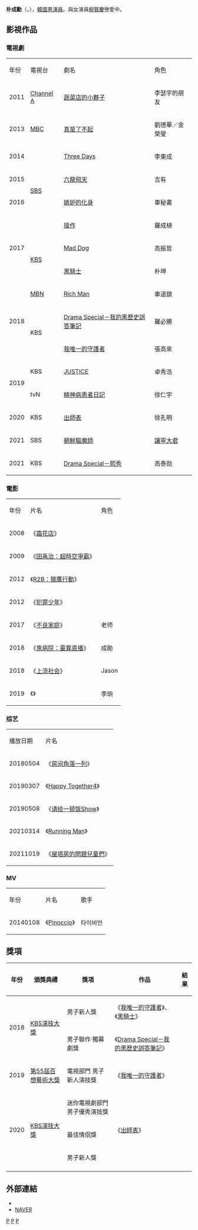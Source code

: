 {{藝人
|姓名 = 朴成勳
|類型 = 男演員
|圖片 = 191113 박성훈 (2).jpg
|圖片尺寸 = 
|圖片簡介 = 
|本名 =
|外文名 = 박성훈
|外文 = ko
|羅馬拼音 = Park Sung Hoon
|英文名 =
|暱稱 =
|其他藝名 = 
|國籍 = {{KOR}}
|出生日期 = {{birth_date_and_age|1985|2|18}}
|出生地點 = {{KOR}}
|宗教信仰 = 
|語言 = [[韓語|韓語]]
|職業 = [[演員|演員]]
|教育程度 = 
|出道作 = 
|出道日期 = 2008年
|代表作 = 
|活躍年代 =
|唱片公司 = 
|經紀公司 = 
|相關團體 =[[BH_Entertainment|BH Entertainment]]
|網站 = 
}}

'''朴成勳'''（{{lang-ko|박성훈}}，{{bd|1985年|2月18日}}），[[韓國|韓國]][[男演員|男演員]]。與女演員[[柳賢慶|柳賢慶]]戀愛中。

== 影視作品 ==
=== 電視劇 ===
{|class=wikitable
|年份||電視台||劇名||角色 
|-
|2011||[[Channel_A|Channel A]]|| [[蔬菜店的小夥子|蔬菜店的小夥子]] ||李瑟宇的朋友
|-
|2013||[[文化廣播_(韓國)|MBC]]|| [[真是了不起|真是了不起]] ||劉德華／金榮燮
|-
|2014||rowspan=4|[[SBS_(韓國)|SBS]]|| [[Three_Days|Three Days]] ||李東成
|-
|2015|| [[六龍飛天|六龍飛天]] ||吉有
|-          
|2016|| [[嫉妒的化身|嫉妒的化身]] ||車秘書
|-
|rowspan=3|2017|| [[操作_(電視劇)|操作]] ||羅成植
|-
|rowspan=2|[[韓國放送公社|KBS]]|| [[Mad_Dog|Mad Dog]] ||高振哲
|-
| [[黑騎士_(韓國電視劇)|黑騎士]] ||朴坤
|-
|rowspan=3|2018||[[每日廣播|MBN]]|| [[Rich_Man|Rich Man]] ||車道鎮
|-
|rowspan=2|KBS|| [[KBS_Drama_Special|Drama Special－我的黑歷史誤答筆記]] ||羅必勝
|-
| [[我唯一的守護者|我唯一的守護者]] ||張高來
|-
|rowspan=2|2019||KBS|| [[Justice_(韓國電視劇)|JUSTICE]] ||卓秀浩
|-
|tvN||[[精神病患者日記|精神病患者日記]] ||徐仁宇
|-
|2020||KBS|| [[出師表_(韓國電視劇)|出師表]] ||徐孔明
|-
|2021||SBS|| [[朝鮮驅魔師|朝鮮驅魔師]] ||[[讓寧大君|讓寧大君]]
|-
|2021||KBS|| [[KBS_Drama_Special|Drama Special－熙秀]] ||高泰勋
|}

=== 電影 ===
{|class=wikitable
|年份||片名||角色 
|-
|2008||《[[霜花店|霜花店]]》||
|-
|2009||《[[田禹治：超時空爭霸|田禹治：超時空爭霸]]》||
|-
|2012||《[[R2B：獵鷹行動|R2B：獵鷹行動]]》||
|-
|2012||《[[犯罪少年|犯罪少年]]》||
|-
|2017||《[[不良家庭|不良家庭]]》||老师
|-
|2018||《[[鬼病院：靈異直播|鬼病院：靈異直播]]》||成勛
|-
|2018||《[[上流社会|上流社会]]》||Jason
|-
|2019||《{{link-ko|天文：問天|천문: 하늘에 묻는다}}》|| 李珦
|}

=== 综艺 ===
{|class=wikitable
|播放日期||片名 
|-
|20180504||《[[房间角落一列|房间角落一列]]》
|-
|20190307||《[[Happy_Together4|Happy Together4]]》
|-
|20190508||《[[请给一顿饭Show|请给一顿饭Show]]》
|-
|20210314||《[[Running_Man|Running Man]]》
|-
|20211019||《[[屋塔房的問題兒童們|屋塔房的問題兒童們]]》
|}

=== MV ===
{|class=wikitable
|年份||片名||歌手 
|-
|20140108||《[[Pinoccio|Pinoccio]]》 ||타이비언
|}

== 獎項 ==
{|class="wikitable"
|-
!年份||頒獎典禮||獎項||作品||結果
|-
|rowspan=2|2018||rowspan=2|[[2018_KBS演技大獎|KBS演技大獎]]||男子新人獎||《[[我唯一的守護者|我唯一的守護者]]》、《[[黑騎士_(韓國電視劇)|黑騎士]]》||{{won}}
|-
|男子聯作‧獨幕劇獎||《[[KBS_Drama_Special|Drama Special－我的黑歷史誤答筆記]]》||{{nom}}
|-
|2019||[[第55屆百想藝術大獎|第55屆百想藝術大獎]]||電視部門 男子新人演技獎||《[[我唯一的守護者|我唯一的守護者]]》||{{nom}}
|-
|rowspan=3|2020||rowspan=3|[[2020_KBS演技大獎|KBS演技大獎]]||迷你電視劇部門 男子優秀演技獎||rowspan=3|《[[出師表|出師表]]》||{{won}}
|-
|最佳情侶獎||{{won}}
|-
|男子新人獎||{{nom}}
|-
|}

== 外部連結 ==
*{{instagram|boxabum}}
*[http://people.search.naver.com/search.naver?where=nexearch&sm=tab_ppn&query=%EC%97%B0%EA%B7%B9%EB%B0%B0%EC%9A%B0%EB%B0%95%EC%84%B1%ED%9B%88&os=263800&ie=utf8&key=PeopleService NAVER] {{Wayback|url=http://people.search.naver.com/search.naver?where=nexearch&sm=tab_ppn&query=%EC%97%B0%EA%B7%B9%EB%B0%B0%EC%9A%B0%EB%B0%95%EC%84%B1%ED%9B%88&os=263800&ie=utf8&key=PeopleService |date=20201017074327 }}{{ko}}

{{BH Entertainment}}
[[Category:韓國電視演員|P]]
[[Category:韓國電影演員|P]]
[[Category:朴姓|P]]